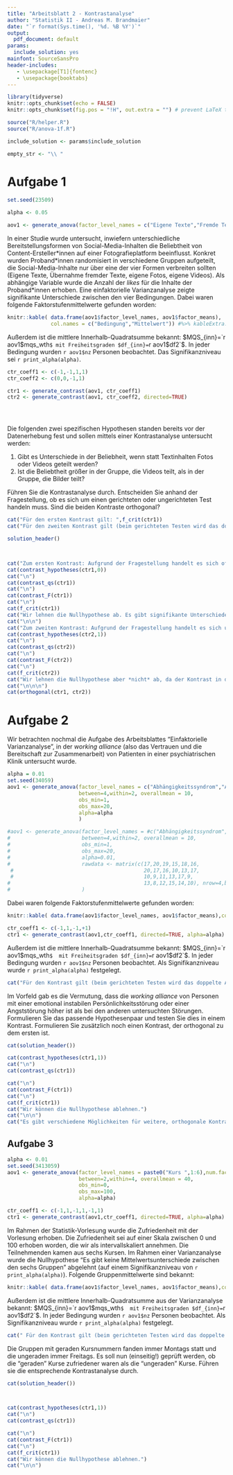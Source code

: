 ```yaml
---
title: "Arbeitsblatt 2 - Kontrastanalyse"
author: "Statistik II - Andreas M. Brandmaier"
date: "`r format(Sys.time(), '%d. %B %Y')`"
output:
  pdf_document: default
params:
  include_solution: yes
mainfont: SourceSansPro
header-includes:
   - \usepackage[T1]{fontenc}
   - \usepackage{booktabs}
---
```


```r
library(tidyverse)
knitr::opts_chunk$set(echo = FALSE)
knitr::opts_chunk$set(fig.pos = "!H", out.extra = "") # prevent LaTeX tables from floating

source("R/helper.R")
source("R/anova-1f.R")

include_solution <- params$include_solution

empty_str <- "\\ "

```


# Aufgabe 1
```r
set.seed(23509)

alpha <- 0.05

aov1 <- generate_anova(factor_level_names = c("Eigene Texte","Fremde Texte", "Fotos","Videos"), within = 3, between=c(4,3,9.2,5.5), obs_round = 1, num.facs = 4, num.obs.per.fac = 5,alpha=alpha)
```
In einer Studie wurde untersucht, inwiefern unterschiedliche Bereitstellungsformen von Social-Media-Inhalten die Beliebtheit von Content-Ersteller\*innen auf einer Fotografieplatform beeinflusst. Konkret wurden Proband\*innen randomisiert in verschiedene Gruppen aufgeteilt, die Social-Media-Inhalte nur über eine der vier Formen verbreiten sollten (Eigene Texte, Übernahme fremder Texte, eigene Fotos, eigene Videos). Als abhängige Variable wurde die Anzahl der _likes_ für die Inhalte der Proband\*innen erhoben. Eine einfaktorielle Varianzanalyse zeigte signifikante Unterschiede zwischen den vier Bedingungen. Dabei waren folgende Faktorstufenmittelwerte gefunden worden:
```r
knitr::kable( data.frame(aov1$factor_level_names, aov1$factor_means),
              col.names = c("Bedingung","Mittelwert")) #%>% kableExtra::kable_styling(latex_options = c("hold_position"))
```

Außerdem ist die mittlere Innerhalb-Quadratsumme bekannt: $MQS_{inn}=`r aov1$mqs_wth`$ mit Freiheitsgraden $df_{inn}=`r aov1$df2`$. In jeder Bedingung wurden `r aov1$nz` Personen beobachtet. Das Signifikanzniveau sei `r print_alpha(alpha)`.
```r
ctr_coeff1 <- c(-1,-1,1,1)
ctr_coeff2 <- c(0,0,-1,1)

ctr1 <- generate_contrast(aov1, ctr_coeff1)
ctr2 <- generate_contrast(aov1, ctr_coeff2, directed=TRUE)





```

Die folgenden zwei spezifischen Hypothesen standen bereits vor der Datenerhebung fest und sollen mittels einer Kontrastanalyse untersucht werden:

1. Gibt es Unterschiede in der Beliebheit, wenn statt Textinhalten Fotos oder Videos geteilt werden?
2. Ist die Beliebtheit größer in der Gruppe, die Videos teilt, als in der Gruppe, die Bilder teilt?

Führen Sie die Kontrastanalyse durch. Entscheiden Sie anhand der Fragestellung, ob es sich um einen gerichteten oder ungerichteten Test handeln muss. Sind die beiden Kontraste orthogonal?

```r
cat("Für den ersten Kontrast gilt: ",f_crit(ctr1))
cat("Für den zweiten Kontrast gilt (beim gerichteten Testen wird das doppelte Alpha angesetzt): ",f_crit(ctr2))
```


```r
solution_header()



cat("Zum ersten Kontrast: Aufgrund der Fragestellung handelt es sich offenbar um eine ungerichtete Hypothese. Geprüft werden laut Text lediglich Unterschiede (ohne Richtung).\n")
cat(contrast_hypotheses(ctr1,0))
cat("\n")
cat(contrast_qs(ctr1))
cat("\n")
cat(contrast_F(ctr1))
cat("\n")
cat(f_crit(ctr1))
cat("Wir lehnen die Nullhypothese ab. Es gibt signifikante Unterschiede zwischen Text- und Nicht-Text-Inhalten.")
cat("\n\n")
cat("Zum zweiten Kontrast: Aufgrund der Fragestellung handelt es sich um eine gerichtete Hypothese. Nur Unterschiede in eine Richtung können zu einem Ablehnen der Nullhypothese führen.")
cat(contrast_hypotheses(ctr2,1))
cat("\n")
cat(contrast_qs(ctr2))
cat("\n")
cat(contrast_F(ctr2))
cat("\n")
cat(f_crit(ctr2))
cat("Wir lehnen die Nullhypothese aber *nicht* ab, da der Kontrast in die falsche Richtung zeigt! Achtung: die Richtung der gerichteten Hypothese kann direkt vom Kontrast $L$ abgelesen werden. Es ist also hier gar nicht nötig, die QS und Prüfgröße zu berechnen.")
cat("\n\n\n")
cat(orthogonal(ctr1, ctr2))
```

# Aufgabe 2

Wir betrachten nochmal die Aufgabe des Arbeitsblattes "Einfaktorielle Varianzanalyse", in der _working alliance_ (also das Vertrauen und die Bereitschaft zur Zusammenarbeit) von Patienten in einer psychiatrischen Klinik untersucht wurde.
```r
alpha = 0.01
set.seed(34059)
aov1 <- generate_anova(factor_level_names = c("Abhängigkeitssyndrom","Angststörung","Depressive Episode","Persönlichkeitsstörung"),num.facs = 4, num.obs.per.fac = 7,obs_round = 0, 
                       between=4,within=2, overallmean = 10,
                       obs_min=1,
                       obs_max=20,
                       alpha=alpha
                       )

#aov1 <- generate_anova(factor_level_names = #c("Abhängigkeitssyndrom","Angststörung","Depressive #Episode","Persönlichkeitsstörung"),num.facs = 4, num.obs.per.fac = 7,obs_round = 0, 
#                       between=4,within=2, overallmean = 10,
#                       obs_min=1,
#                       obs_max=20,
#                       alpha=0.01,
#                       rawdata <- matrix(c(17,20,19,15,18,16,
 #                                          20,17,16,10,13,17,
 #                                          10,9,11,13,17,9,
#                                           13,8,12,15,14,10), nrow=4,byrow = FALSE)
#                       )
```

Dabei waren folgende Faktorstufenmittelwerte gefunden worden:
```r
knitr::kable( data.frame(aov1$factor_level_names, aov1$factor_means),col.names = c("Störung","Mittelwert"))# %>% kableExtra::kable_styling(latex_options = c("hold_position"))

ctr_coeff1 <- c(-1,1,-1,+1)
ctr1 <- generate_contrast(aov1,ctr_coeff1, directed=TRUE, alpha=alpha)

```

Außerdem ist die mittlere Innerhalb-Quadratsumme bekannt: $MQS_{inn}=`r aov1$mqs_wth`$  mit Freiheitsgraden $df_{inn}=`r aov1$df2`$. In jeder Bedingung wurden `r aov1$nz` Personen beobachtet. Als Signifikanzniveau wurde `r print_alpha(alpha)` festgelegt. 
```r
cat("Für den Kontrast gilt (beim gerichteten Testen wird das doppelte Alpha angesetzt): ",f_crit(ctr1))
```

Im Vorfeld gab es die Vermutung, dass die _working alliance_ von Personen mit einer emotional instabilen Persönlichkeitsstörung oder einer Angststörung höher ist als bei den anderen untersuchten Störungen. Formulieren Sie das passende Hypothesenpaar und testen Sie dies in einem Kontrast. Formulieren Sie zusätzlich noch einen Kontrast, der orthogonal zu dem ersten ist.
 
```r
cat(solution_header())

cat(contrast_hypotheses(ctr1,1))
cat("\n")
cat(contrast_qs(ctr1))

cat("\n")
cat(contrast_F(ctr1))
cat("\n")
cat(f_crit(ctr1))
cat("Wir können die Nullhypothese ablehnen.")
cat("\n\n")
cat("Es gibt verschiedene Möglichkeiten für weitere, orthogonale Kontraste. Ein Beispiel wäre (-1,0,+1,0) oder (0,-1,0,+1). Diese beiden sind so konstruiert, dass Sie Unterschiede innerhalb der Gruppen testen, die im ersten Kontrast definiert sind. Dies führt immer zu einem Kontrast, der zu dem ersten orthogonal ist.")
```

## Aufgabe 3
```r
alpha <- 0.01
set.seed(3413059)
aov1 <- generate_anova(factor_level_names = paste0("Kurs ",1:6),num.facs = 6, num.obs.per.fac = 35,obs_round = 0, 
                       between=2,within=4, overallmean = 40,
                       obs_min=0,
                       obs_max=100,
                       alpha=alpha)

ctr_coeff1 <- c(-1,1,-1,1,-1,1)
ctr1 <- generate_contrast(aov1,ctr_coeff1, directed=TRUE, alpha=alpha)
```

Im Rahmen der Statistik-Vorlesung wurde die Zufriedenheit mit der Vorlesung erhoben. Die Zufriedenheit sei auf einer Skala zwischen 0 und 100 erhoben worden, die wir als intervallskaliert annehmen. Die Teilnehmenden kamen aus sechs Kursen. Im Rahmen einer Varianzanalyse wurde die Nullhypothese "Es gibt keine Mittelwertsunterschiede zwischen den sechs Gruppen" abgelehnt (auf einem Signifikanzniveau von `r print_alpha(alpha)`). Folgende Gruppenmittelwerte sind bekannt:

```r
knitr::kable( data.frame(aov1$factor_level_names, aov1$factor_means),col.names = c("Zufriedenheit","Mittelwert"))
```

Außerdem ist die mittlere Innerhalb-Quadratsumme aus der Varianzanalyse bekannt: $MQS_{inn}=`r aov1$mqs_wth`$  mit Freiheitsgraden $df_{inn}=`r aov1$df2`$. In jeder Bedingung wurden `r aov1$nz` Personen beobachtet. Als Signifikanzniveau wurde `r print_alpha(alpha)` festgelegt. 
```r
cat(" Für den Kontrast gilt (beim gerichteten Testen wird das doppelte Alpha angesetzt): ",f_crit(ctr1))
```
Die Gruppen mit geraden Kursnummern fanden immer Montags statt und die ungeraden immer Freitags. Es soll nun (einseitig!) geprüft werden, ob die "geraden" Kurse zufriedener waren als die "ungeraden" Kurse. Führen sie die entsprechende Kontrastanalyse durch.



```r
cat(solution_header())



cat(contrast_hypotheses(ctr1,1))
cat("\n")
cat(contrast_qs(ctr1))

cat("\n")
cat(contrast_F(ctr1))
cat("\n")
cat(f_crit(ctr1))
cat("Wir können die Nullhypothese ablehnen.")
cat("\n\n")
```

